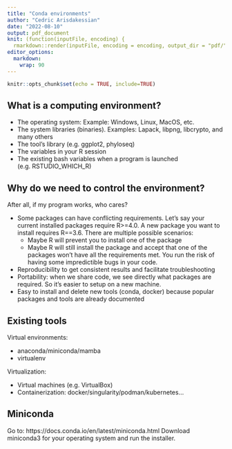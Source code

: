 ```yaml
---
title: "Conda environments"
author: "Cedric Arisdakessian"
date: "2022-08-10"
output: pdf_document
knit: (function(inputFile, encoding) {
  rmarkdown::render(inputFile, encoding = encoding, output_dir = "pdf/") })
editor_options: 
  markdown: 
    wrap: 90
---
```


```r
knitr::opts_chunk$set(echo = TRUE, include=TRUE)
```

## What is a computing environment?

- The operating system: Example: Windows, Linux, MacOS, etc.
- The system libraries (binaries). Examples: Lapack, libpng, libcrypto, and many others
- The tool's library (e.g. ggplot2, phyloseq)
- The variables in your R session
- The existing bash variables when a program is launched (e.g. RSTUDIO_WHICH_R)

## Why do we need to control the environment?

After all, if my program works, who cares?

- Some packages can have conflicting requirements. Let's say your current installed packages require R>=4.0. A new package you want to install requires R==3.6. There are multiple possible scenarios:
  - Maybe R will prevent you to install one of the package
  - Maybe R will still install the package and accept that one of the packages won't have all the requirements met. 
  You run the risk of having some impredictible bugs in your code.
- Reproducibility to get consistent results and facilitate troubleshooting
- Portability: when we share code, we see directly what packages are required. So it's easier to setup on a new machine.
- Easy to install and delete new tools (conda, docker) because popular packages and tools are already documented

## Existing tools

Virtual environments:

- anaconda/miniconda/mamba
- virtualenv

Virtualization:

- Virtual machines (e.g. VirtualBox)
- Containerization: docker/singularity/podman/kubernetes...

## Miniconda

Go to: https://docs.conda.io/en/latest/miniconda.html
Download miniconda3 for your operating system and run the installer.
